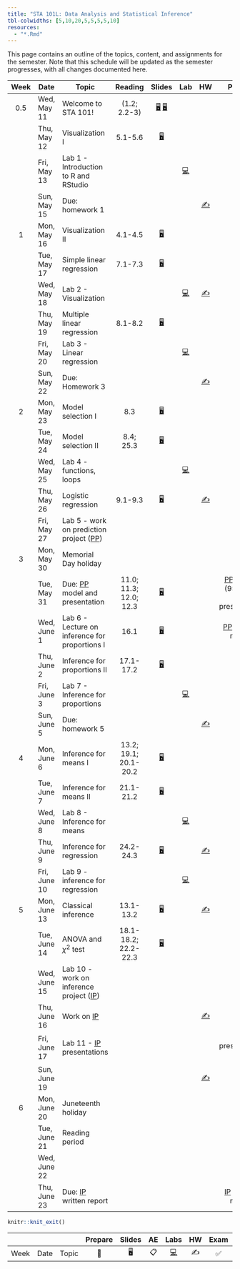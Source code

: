 ```yaml
---
title: "STA 101L: Data Analysis and Statistical Inference"
tbl-colwidths: [5,10,20,5,5,5,5,10]
resources: 
  - "*.Rmd"
---
```


This page contains an outline of the topics, content, and assignments for the semester. Note that this schedule will be updated as the semester progresses, with all changes documented here.

::: column-screen-inset-right
| Week | Date         | Topic                                                               |        Reading         |                                                                      Slides                                                                       |                                                                       Lab                                                                        |         HW          |                                                           Project                                                           |
|:-------:|---------|--------------|:-------:|:---------:|:---------:|:-------:|:----------------:|
| 0.5  | Wed, May 11  | Welcome to STA 101!                                                 |      (1.2; 2.2-3)      | [🖥️](/slides/lec-1.html "Lecture slides"){aria-label="Lecture 1 slides"} [🖥️](/slides/lec-2.html "Lecture slides"){aria-label="Lecture 2 slides"} |                                                                                                                                                  |                     |                                                                                                                             |
|      | Thu, May 12  | Visualization I                                                     |        5.1-5.6         |                                     [🖥️](/slides/lec-3.html "Lecture slides"){aria-label="Lecture 3 slides"}                                      |                                                                                                                                                  |                     |                                                                                                                             |
|      | Fri, May 13  | Lab 1 - Introduction to R and RStudio                               |                        |                                                                                                                                                   |                     [💻](https://openintro.shinyapps.io/ims-01-data-01/ "Lab instructions"){aria-label="Lab 1 instructions"}                     |                     |                                                                                                                             |
|      | Sun, May 15  | Due: homework 1                                                     |                        |                                                                                                                                                   |                                                                                                                                                  | [✍️](/hw/hw-1.html) |                                                                                                                             |
|  1   | Mon, May 16  | Visualization II                                                    |        4.1-4.5         |                                     [🖥️](/slides/lec-3.html "Lecture slides"){aria-label="Lecture 3 slides"}                                      |                                                                                                                                                  |                     |                                                                                                                             |
|      | Tue, May 17  | Simple linear regression                                            |        7.1-7.3         |                                     [🖥️](/slides/lec-4.html "Lecture slides"){aria-label="Lecture 4 slides"}                                      |                                                                                                                                                  |                     |                                                                                                                             |
|      | Wed, May 18  | Lab 2 - Visualization                                               |                        |                                                                                                                                                   |     [💻](http://openintrostat.github.io/oilabs-tidy/02_intro_to_data/intro_to_data.html "Lab instructions"){aria-label="Lab 1 instructions"}     | [✍️](/hw/hw-2.html) |                                                                                                                             |
|      | Thu, May 19  | Multiple linear regression                                          |        8.1-8.2         |                                     [🖥️](/slides/lec-5.html "Lecture slides"){aria-label="Lecture 4 slides"}                                      |                                                                                                                                                  |                     |                                                                                                                             |
|      | Fri, May 20  | Lab 3 - Linear regression                                           |                        |                                                                                                                                                   | [💻](http://openintrostat.github.io/oilabs-tidy/08_simple_regression/simple_regression.html "Lab instructions"){aria-label="Lab 1 instructions"} |                     |                                                                                                                             |
|      | Sun, May 22  | Due: Homework 3                                                     |                        |                                                                                                                                                   |                                                                                                                                                  | [✍️](/hw/hw-3.html) |                                                                                                                             |
|  2   | Mon, May 23  | Model selection I                                                   |          8.3           |                                     [🖥️](/slides/lec-6.html "Lecture slides"){aria-label="Lecture 4 slides"}                                      |                                                                                                                                                  |                     |                                                                                                                             |
|      | Tue, May 24  | Model selection II                                                  |       8.4; 25.3        |                                     [🖥️](/slides/lec-6.html "Lecture slides"){aria-label="Lecture 4 slides"}                                      |                                                                                                                                                  |                     |                                                                                                                             |
|      | Wed, May 25  | Lab 4 - functions, loops                                            |                        |                                                                                                                                                   |                                  [💻](/documents/lab-5.pdf "Lab instructions"){aria-label="Lab 1 instructions"}                                  |                     |                                                                                                                             |
|      | Thu, May 26  | Logistic regression                                                 |        9.1-9.3         |                                     [🖥️](/slides/lec-7.html "Lecture slides"){aria-label="Lecture 4 slides"}                                      |                                                                                                                                                  | [✍️](/hw/hw-4.html) |                         [📂](/projects/rmd_tips.Rmd "Tips for rmd"){aria-label="Lecture 4 slides"}                          |
|      | Fri, May 27  | Lab 5 - work on prediction project ([PP](/project-prediction.html)) |                        |                                                                                                                                                   |                                                                                                                                                  |                     |                                                                                                                             |
|  3   | Mon, May 30  | Memorial Day holiday                                                |                        |                                                                                                                                                   |                                                                                                                                                  |                     |                                                                                                                             |
|      | Tue, May 31  | Due: [PP](/project-prediction.html) model and presentation          | 11.0; 11.3; 12.0; 12.3 |                                     [🖥️](/slides/lec-8.html "Lecture slides"){aria-label="Lecture 4 slides"}                                      |                                                                                                                                                  |                     |                               [PP](/project-prediction.html) model (9:00am) and presentation                                |
|      | Wed, June 1  | Lab 6 - Lecture on inference for proportions I                      |          16.1          |                                     [🖥️](/slides/lec-9.html "Lecture slides"){aria-label="Lecture 4 slides"}                                      |                                                                                                                                                  |                     |                                        [PP](/project-prediction.html) written report                                        |
|      | Thu, June 2  | Inference for proportions II                                        |       17.1-17.2        |                                     [🖥️](/slides/lec-9.html "Lecture slides"){aria-label="Lecture 4 slides"}                                      |                                                                                                                                                  |                     |                                                                                                                             |
|      | Fri, June 3  | Lab 7 - Inference for proportions                                   |                        |                                                                                                                                                   |                    [💻](https://openintro.shinyapps.io/ims-05-infer-01/ "Lab instructions"){aria-label="Lab 1 instructions"}                     |                     |                                                                                                                             |
|      | Sun, June 5  | Due: homework 5                                                     |                        |                                                                                                                                                   |                                                                                                                                                  | [✍️](/hw/hw-5.html) |                                                                                                                             |
|  4   | Mon, June 6  | Inference for means I                                               | 13.2; 19.1; 20.1-20.2  |                                     [🖥️](/slides/lec-10.html "Lecture slides"){aria-label="Lecture 4 slides"}                                     |                                                                                                                                                  |                     |                                                                                                                             |
|      | Tue, June 7  | Inference for means II                                              |       21.1-21.2        |                                     [🖥️](/slides/lec-10.html "Lecture slides"){aria-label="Lecture 4 slides"}                                     |                                                                                                                                                  |                     |                                                                                                                             |
|      | Wed, June 8  | Lab 8 - Inference for means                                         |                        |                                                                                                                                                   |                    [💻](https://openintro.shinyapps.io/ims-05-infer-07/ "Lab instructions"){aria-label="Lab 1 instructions"}                     |                     |                                                                                                                             |
|      | Thu, June 9  | Inference for regression                                            |       24.2-24.3        |                                     [🖥️](/slides/lec-11.html "Lecture slides"){aria-label="Lecture 4 slides"}                                     |                                                                                                                                                  | [✍️](/hw/hw-6.html) |                                                                                                                             |
|      | Fri, June 10 | Lab 9 - inference for regression                                    |                        |                                                                                                                                                   |                 [💻](https://openintro.shinyapps.io/ims-06-model-infer-02/ "Lab instructions"){aria-label="Lab 1 instructions"}                  |                     |                                                                                                                             |
|  5   | Mon, June 13 | Classical inference                                                 |       13.1-13.2        |                                     [🖥️](/slides/lec-12.html "Lecture slides"){aria-label="Lecture 4 slides"}                                     |                                                                                                                                                  | [✍️](/hw/hw-7.html) |                                                                                                                             |
|      | Tue, June 14 | ANOVA and $\chi^2$ test                                             |  18.1-18.2; 22.2-22.3  |                                     [🖥️](/slides/lec-12.html "Lecture slides"){aria-label="Lecture 4 slides"}                                     |                                                                                                                                                  |                     |                                                                                                                             |
|      | Wed, June 15 | Lab 10 - work on inference project ([IP](/project-inference.html))  |                        |                                                                                                                                                   |                                                                                                                                                  |                     |                                                                                                                             |
|      | Thu, June 16 | Work on [IP](/project-inference.html)                               |                        |                                                                                                                                                   |                                                                                                                                                  | [✍️](/hw/hw-8.html) |                                                                                                                             |
|      | Fri, June 17 | Lab 11 - [IP](/project-inference.html) presentations                |                        |                                                                                                                                                   |                                                                                                                                                  |                     | [IP](/project-inference.html) presentation [🖥️](/slides/presentations.html "Lecture slides"){aria-label="Lecture 4 slides"} |
|      | Sun, June 19 |                                                                     |                        |                                                                                                                                                   |                                                                                                                                                  | [✍️](/hw/hw-9.html) |                                                                                                                             |
|  6   | Mon, June 20 | Juneteenth holiday                                                  |                        |                                                                                                                                                   |                                                                                                                                                  |                     |                                                                                                                             |
|      | Tue, June 21 | Reading period                                                      |                        |                                                                                                                                                   |                                                                                                                                                  |                     |                                                                                                                             |
|      | Wed, June 22 |                                                                     |                        |                                                                                                                                                   |                                                                                                                                                  |                     |                                                                                                                             |
|      | Thu, June 23 | Due: [IP](/project-inference.html) written report                   |                        |                                                                                                                                                   |                                                                                                                                                  |                     |                                        [IP](/project-inference.html) written report                                         |
:::

```r
knitr::knit_exit()
```

|      |      |       | Prepare | Slides | AE  |                                                    Labs                                                    | HW  | Exam | Project |
|-----|-----|-----|:------:|:-------:|:---------------:|:------------:|:---------:|:---------:|:-----------:|
| Week | Date | Topic |   📖    |   🖥️   | 📋  | [💻](https://sakai.duke.edu/samigo-app/servlet/Login?id=6fa7ebf3-01af-42a6-91ba-3e813d3901221641094171786) | ✍️  |  ✅  |   📂    |
